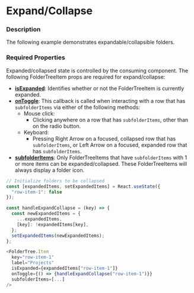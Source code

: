 
# Expand/Collapse

### Description

The following example demonstrates expandable/collapsible folders.

### Required Properties

Expanded/collapsed state is controlled by the consuming component.
The following FolderTreeItem props are required for expand/collapse:
* **[isExpanded](../about#foldertreeitem-props-table)**: Identifies whether or not the FolderTreeItem is currently expanded. 
* **[onToggle](../about#foldertreeitem-props-table)**: This callback is called when interacting with a row that has `subfolderItems` via either of the following methods:
  * Mouse click:
    * Clicking anywhere on a row that has `subfolderItems`, other than on the radio button.
  * Keyboard:
    * Pressing Right Arrow on a focused, collapsed row that has `subfolderItems`, or Left Arrow on a focused, expanded row that has `subfolderItems`.
* **[subfolderItems](../about#foldertreeitem-props-table)**: Only FolderTreeItems that have `subfolderItems` with 1 or more items can be expanded/collapsed.
These FolderTreeItems will always display a folder icon.

```js
// Initialize folders to be collapsed
const [expandedItems, setExpandedItems] = React.useState({
  "row-item-1": false
});

const handleExpandCollapse = (key) => {
  const newExpandedItems = {
    ...expandedItems,
    [key]: !expandedItems[key],
  };
  setExpandedItems(newExpandedItems);
};

<FolderTree.Item
  key="row-item-1"
  label="Projects"
  isExpanded={expandedItems["row-item-1"]}
  onToggle={() => {handleExpandCollapse("row-item-1")}}
  subfolderItems=[...]
/>
```

<FolderTreeExpandCollapse />

